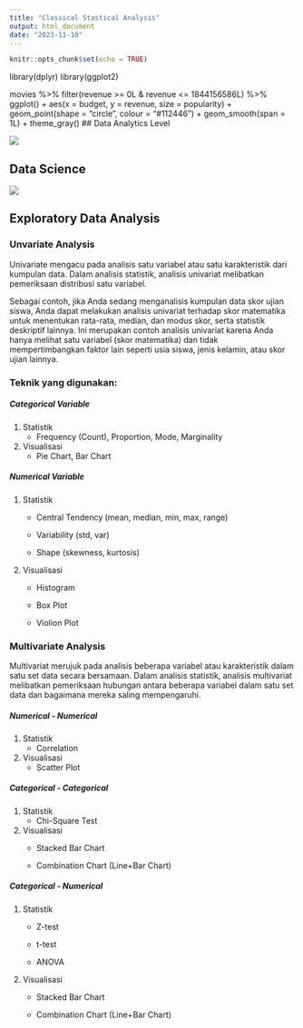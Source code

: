 ```yaml
---
title: "Classical Stastical Analysis"
output: html_document
date: "2023-11-10"
---
```


```r
knitr::opts_chunk$set(echo = TRUE)
```


library(dplyr)
library(ggplot2)

movies %>%
 filter(revenue >= 0L & revenue <= 1844156586L) %>%
 ggplot() +
 aes(x = budget, y = revenue, size = popularity) +
 geom_point(shape = "circle", colour = "#112446") +
 geom_smooth(span = 1L) +
 theme_gray()
## Data Analytics Level

![](https://s3.amazonaws.com/libapps/accounts/66329/images/Analytics_Chart.jpg)

## Data Science

![](https://www.saedsayad.com/images/DataMiningMap_salar.png)

## Exploratory Data Analysis

### Unvariate Analysis

Univariate mengacu pada analisis satu variabel atau satu karakteristik dari kumpulan data. Dalam analisis statistik, analisis univariat melibatkan pemeriksaan distribusi satu variabel.

Sebagai contoh, jika Anda sedang menganalisis kumpulan data skor ujian siswa, Anda dapat melakukan analisis univariat terhadap skor matematika untuk menentukan rata-rata, median, dan modus skor, serta statistik deskriptif lainnya. Ini merupakan contoh analisis univariat karena Anda\
hanya melihat satu variabel (skor matematika) dan tidak mempertimbangkan faktor lain seperti usia siswa, jenis kelamin, atau skor ujian lainnya.

### Teknik yang digunakan:

##### Categorical Variable

1.  Statistik
    -   Frequency (Count), Proportion, Mode, Marginality
2.  Visualisasi
    -   Pie Chart, Bar Chart

##### Numerical Variable

1.  Statistik
    -   Central Tendency (mean, median, min, max, range)

    -   Variability (std, var)

    -   Shape (skewness, kurtosis)
2.  Visualisasi
    -   Histogram

    -   Box Plot

    -   Violion Plot

### Multivariate Analysis

Multivariat merujuk pada analisis beberapa variabel atau karakteristik dalam satu set data secara bersamaan. Dalam analisis statistik, analisis multivariat melibatkan pemeriksaan hubungan antara beberapa variabel dalam satu set data dan bagaimana mereka saling mempengaruhi.

##### Numerical - Numerical

1.  Statistik
    -   Correlation
2.  Visualisasi
    -   Scatter Plot

##### Categorical - Categorical

1.  Statistik
    -   Chi-Square Test
2.  Visualisasi
    -   Stacked Bar Chart

    -   Combination Chart (Line+Bar Chart)

##### Categorical - Numerical

1.  Statistik
    -   Z-test

    -   t-test

    -   ANOVA
2.  Visualisasi
    -   Stacked Bar Chart

    -   Combination Chart (Line+Bar Chart)
